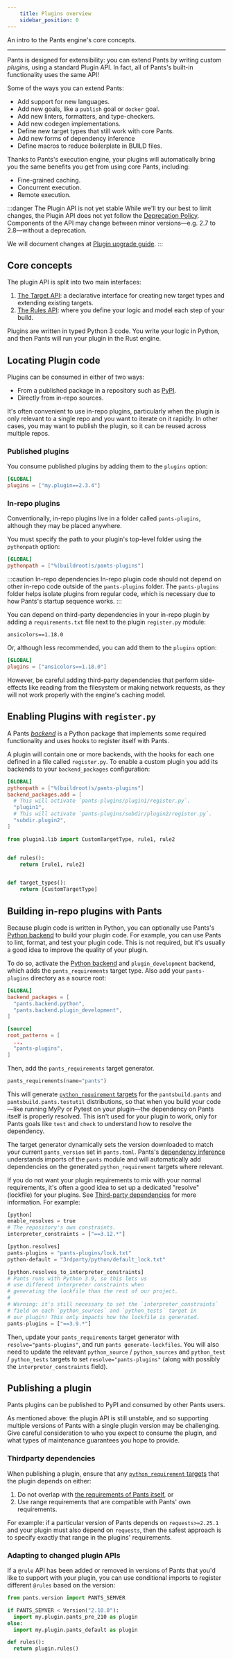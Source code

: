 ```yaml
---
    title: Plugins overview
    sidebar_position: 0
---
```


An intro to the Pants engine's core concepts.

---

Pants is designed for extensibility: you can extend Pants by writing custom _plugins_, using a standard Plugin API. In fact, all of Pants's built-in functionality uses the same API!

Some of the ways you can extend Pants:

- Add support for new languages.
- Add new goals, like a `publish` goal or `docker` goal.
- Add new linters, formatters, and type-checkers.
- Add new codegen implementations.
- Define new target types that still work with core Pants.
- Add new forms of dependency inference
- Define macros to reduce boilerplate in BUILD files.

Thanks to Pants's execution engine, your plugins will automatically bring you the same benefits you get from using core Pants, including:

- Fine-grained caching.
- Concurrent execution.
- Remote execution.

:::danger The Plugin API is not yet stable
While we'll try our best to limit changes, the Plugin API does not yet follow the [Deprecation Policy](../releases/deprecation-policy.mdx). Components of the API may change between minor versions—e.g. 2.7 to 2.8—without a deprecation.

We will document changes at [Plugin upgrade guide](./common-plugin-tasks/plugin-upgrade-guide.mdx).
:::

## Core concepts

The plugin API is split into two main interfaces:

1. [The Target API](./the-target-api/concepts.mdx): a declarative interface for creating new target types and extending existing targets.
2. [The Rules API](./the-rules-api/concepts.mdx): where you define your logic and model each step of your build.

Plugins are written in typed Python 3 code. You write your logic in Python, and then Pants will run your plugin in the Rust engine.

## Locating Plugin code

Plugins can be consumed in either of two ways:

- From a published package in a repository such as [PyPI](https://pypi.org/).
- Directly from in-repo sources.

It's often convenient to use in-repo plugins, particularly when the plugin is only relevant to a single repo and you want to iterate on it rapidly. In other cases, you may want to publish the plugin, so it can be reused across multiple repos.

### Published plugins

You consume published plugins by adding them to the `plugins` option:

```toml title="pants.toml"
[GLOBAL]
plugins = ["my.plugin==2.3.4"]
```

### In-repo plugins

Conventionally, in-repo plugins live in a folder called `pants-plugins`, although they may be placed anywhere.

You must specify the path to your plugin's top-level folder using the `pythonpath` option:

```toml title="pants.toml"
[GLOBAL]
pythonpath = ["%(buildroot)s/pants-plugins"]
```

:::caution In-repo dependencies
In-repo plugin code should not depend on other in-repo code outside of the `pants-plugins` folder. The `pants-plugins` folder helps isolate plugins from regular code, which is necessary due to how Pants's startup sequence works.
:::

You can depend on third-party dependencies in your in-repo plugin by adding a `requirements.txt` file next to
the plugin `register.py` module:

```
ansicolors==1.18.0
```

Or, although less recommended, you can add them to the `plugins` option:

```toml title="pants.toml"
[GLOBAL]
plugins = ["ansicolors==1.18.0"]
```

However, be careful adding third-party dependencies that perform side-effects like reading from the filesystem or making network requests, as they will not work properly with the engine's caching model.

## Enabling Plugins with `register.py`

A Pants [_backend_](../using-pants/key-concepts/backends.mdx) is a Python package that implements some required functionality and uses hooks to register itself with Pants.

A plugin will contain one or more backends, with the hooks for each one defined in a file called `register.py`. To enable a custom plugin you add its backends to your `backend_packages` configuration:

```toml tab={"label":"pants.toml"}
[GLOBAL]
pythonpath = ["%(buildroot)s/pants-plugins"]
backend_packages.add = [
  # This will activate `pants-plugins/plugin1/register.py`.
  "plugin1",
  # This will activate `pants-plugins/subdir/plugin2/register.py`.
  "subdir.plugin2",
]
```

```python tab={"label":"pants-plugins/plugin1/register.py"}
from plugin1.lib import CustomTargetType, rule1, rule2


def rules():
    return [rule1, rule2]


def target_types():
    return [CustomTargetType]
```

## Building in-repo plugins with Pants

Because plugin code is written in Python, you can optionally use Pants's [Python backend](../python/python-overview/enabling-python-support.mdx) to build your plugin code. For example, you can use Pants to lint, format, and test your plugin code. This is not required, but it's usually a good idea to improve the quality of your plugin.

To do so, activate the [Python backend](../python/python-overview/index.mdx) and `plugin_development` backend, which adds the `pants_requirements` target type. Also add your `pants-plugins` directory as a source root:

```toml title="pants.toml"
[GLOBAL]
backend_packages = [
  "pants.backend.python",
  "pants.backend.plugin_development",
]

[source]
root_patterns = [
  ..,
  "pants-plugins",
]
```

Then, add the `pants_requirements` target generator.

```python title="pants-plugins/BUILD"
pants_requirements(name="pants")
```

This will generate [`python_requirement` targets](../python/python-overview/third-party-dependencies.mdx) for the `pantsbuild.pants` and `pantsbuild.pants.testutil` distributions, so that when you build your code—like running MyPy or Pytest on your plugin—the dependency on Pants itself is properly resolved. This isn't used for your plugin to work, only for Pants goals like `test` and `check` to understand how to resolve the dependency.

The target generator dynamically sets the version downloaded to match your current `pants_version` set in `pants.toml`. Pants's [dependency inference](../using-pants/key-concepts/targets-and-build-files.mdx) understands imports of the `pants` module and will automatically add dependencies on the generated `python_requirement` targets where relevant.

If you do not want your plugin requirements to mix with your normal requirements, it's often a good idea to set up a dedicated "resolve" (lockfile) for your plugins. See [Third-party dependencies](../python/python-overview/third-party-dependencies.mdx) for more information. For example:

```python title="pants.toml"
[python]
enable_resolves = true
# The repository's own constraints.
interpreter_constraints = ["==3.12.*"]

[python.resolves]
pants-plugins = "pants-plugins/lock.txt"
python-default = "3rdparty/python/default_lock.txt"

[python.resolves_to_interpreter_constraints]
# Pants runs with Python 3.9, so this lets us
# use different interpreter constraints when
# generating the lockfile than the rest of our project.
#
# Warning: it's still necessary to set the `interpreter_constraints`
# field on each `python_sources` and `python_tests` target in
# our plugin! This only impacts how the lockfile is generated.
pants-plugins = ["==3.9.*"]
```

Then, update your `pants_requirements` target generator with `resolve="pants-plugins"`, and run `pants generate-lockfiles`. You will also need to update the relevant `python_source` / `python_sources` and `python_test` / `python_tests` targets to set `resolve="pants-plugins"` (along with possibly the `interpreter_constraints` field).

## Publishing a plugin

Pants plugins can be published to PyPI and consumed by other Pants users.

As mentioned above: the plugin API is still unstable, and so supporting multiple versions of Pants with a single plugin version may be challenging. Give careful consideration to who you expect to consume the plugin, and what types of maintenance guarantees you hope to provide.

### Thirdparty dependencies

When publishing a plugin, ensure that any [`python_requirement` targets](../python/python-overview/third-party-dependencies.mdx) that the plugin depends on either:

1. Do not overlap with [the requirements of Pants itself](https://github.com/pantsbuild/pants/blob/aa0932a54e8c1b6ed6f3be8e084a11b2f6c808e5/3rdparty/python/requirements.txt), or
2. Use range requirements that are compatible with Pants' own requirements.

For example: if a particular version of Pants depends on `requests>=2.25.1` and your plugin must also depend on `requests`, then the safest approach is to specify exactly that range in the plugins' requirements.

### Adapting to changed plugin APIs

If a `@rule` API has been added or removed in versions of Pants that you'd like to support with your plugin, you can use conditional imports to register different `@rules` based on the version:

```python
from pants.version import PANTS_SEMVER

if PANTS_SEMVER < Version("2.10.0"):
  import my.plugin.pants_pre_210 as plugin
else:
  import my.plugin.pants_default as plugin

def rules():
  return plugin.rules()
```
